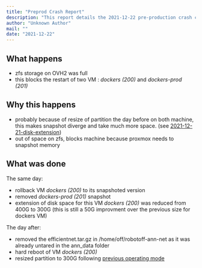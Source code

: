 ```yaml
---
title: "Preprod Crash Report"
description: "This report details the 2021-12-22 pre-production crash caused by full ZFS storage on OVH2, blocking VM restarts. It outlines the immediate actions taken, including rolling back and resizing disk space, to resolve the issue."
author: "Unknown Author"
mail: ""
date: "2021-12-22"
---
```


## What happens

* zfs storage on OVH2 was full
* this blocks the restart of two VM : *dockers (200)* and *dockers-prod (201)*

## Why this happens
* probably because of resize of partition the day before on both machine,
  this makes snapshot diverge and take much more space.
  (see [2021-12-21-disk-extension](`./2021-12-21-disk-extension.md`))
* out of space on zfs, blocks machine because proxmox needs to snapshot memory

## What was done

The same day:

* rollback VM *dockers (200)* to its snapshoted version
* removed *dockers-prod (201)* snapshot
* extension of disk space for this VM *dockers (200)* was reduced from 400G to 300G (this is still a 50G improvment over the previous size for dockers VM)

The day after:

* removed the efficientnet.tar.gz in /home/off/robotoff-ann-net as it was already untared in the ann_data folder
* hard reboot of VM *dockers (200)*
* resized partition to 300G following [previous operating mode](`./2021-12-21-disk-extension.md`)